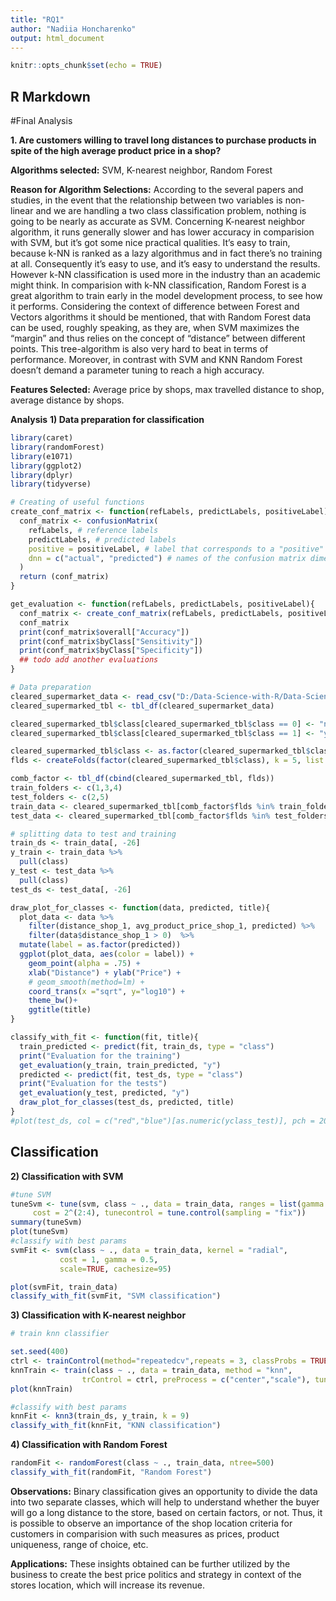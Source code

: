 ```yaml
---
title: "RQ1"
author: "Nadiia Honcharenko"
output: html_document
---
```


```r
knitr::opts_chunk$set(echo = TRUE)
```

## R Markdown



#Final Analysis

__1. Are customers willing to travel long distances to purchase products in spite of the high average product price in a shop?__ <br />
  
  __Algorithms selected:__ SVM, K-nearest neighbor, Random Forest

__Reason for Algorithm Selections:__ According to the several papers and studies, in the event that the relationship between two variables is non-linear and we are handling a two class classification problem,  nothing is going to be nearly as accurate as SVM. Concerning K-nearest neighbor algorithm, it runs generally slower and has lower accuracy in comparision with SVM, but it’s got some nice practical qualities. It’s easy to train, because k-NN is ranked as a lazy algorithmus and in fact there’s no training at all. Consequently it's easy to use, and it’s easy to understand the results. However k-NN classification is used more in the industry than an academic might think. In comparision with k-NN classification, Random Forest is a great algorithm to train early in the model development process, to see how it performs. Considering the context of difference between Forest and Vectors algorithms it should be mentioned, that with Random Forest data can be used, roughly speaking, as they are, when SVM maximizes the "margin" and thus relies on the concept of "distance" between different points. This tree-algorithm is also very hard to beat in terms of performance. Moreover, in contrast with SVM and KNN Random Forest doesn't demand a parameter tuning to reach a high accuracy. 

__Features Selected:__ Average price by shops, max travelled distance to shop, average distance by shops.

__Analysis__
__1) Data preparation for classification__
```r
library(caret)
library(randomForest)
library(e1071)
library(ggplot2)
library(dplyr)
library(tidyverse)

# Creating of useful functions
create_conf_matrix <- function(refLabels, predictLabels, positiveLabel){
  conf_matrix <- confusionMatrix(
    refLabels, # reference labels
    predictLabels, # predicted labels
    positive = positiveLabel, # label that corresponds to a "positive" results (optional)
    dnn = c("actual", "predicted") # names of the confusion matrix dimensions  (optional)
  )
  return (conf_matrix)
}

get_evaluation <- function(refLabels, predictLabels, positiveLabel){
  conf_matrix <- create_conf_matrix(refLabels, predictLabels, positiveLabel)
  conf_matrix
  print(conf_matrix$overall["Accuracy"])
  print(conf_matrix$byClass["Sensitivity"])
  print(conf_matrix$byClass["Specificity"])
  ## todo add another evaluations
}

# Data preparation
cleared_supermarket_data <- read_csv("D:/Data-Science-with-R/Data-Science-with-R/Input Dataset/Cleaned Dataset/Supermarket_Data_Classification.csv")
cleared_supermarked_tbl <- tbl_df(cleared_supermarket_data)

cleared_supermarked_tbl$class[cleared_supermarked_tbl$class == 0] <- "n"
cleared_supermarked_tbl$class[cleared_supermarked_tbl$class == 1] <- "y"

cleared_supermarked_tbl$class <- as.factor(cleared_supermarked_tbl$class)
flds <- createFolds(factor(cleared_supermarked_tbl$class), k = 5, list = FALSE, returnTrain = TRUE)

comb_factor <- tbl_df(cbind(cleared_supermarked_tbl, flds))
train_folders <- c(1,3,4)
test_folders <- c(2,5)
train_data <- cleared_supermarked_tbl[comb_factor$flds %in% train_folders,]
test_data <- cleared_supermarked_tbl[comb_factor$flds %in% test_folders,]

# splitting data to test and training
train_ds <- train_data[, -26]
y_train <- train_data %>% 
  pull(class)
y_test <- test_data %>% 
  pull(class)
test_ds <- test_data[, -26]

draw_plot_for_classes <- function(data, predicted, title){
  plot_data <- data %>% 
    filter(distance_shop_1, avg_product_price_shop_1, predicted) %>% 
    filter(data$distance_shop_1 > 0)  %>%
  mutate(label = as.factor(predicted))
  ggplot(plot_data, aes(color = label)) +
    geom_point(alpha = .75) +
    xlab("Distance") + ylab("Price") +
    # geom_smooth(method=lm) +
    coord_trans(x ="sqrt", y="log10") +
    theme_bw()+
    ggtitle(title)
}

classify_with_fit <- function(fit, title){
  train_predicted <- predict(fit, train_ds, type = "class")
  print("Evaluation for the training")
  get_evaluation(y_train, train_predicted, "y")
  predicted <- predict(fit, test_ds, type = "class")
  print("Evaluation for the tests")
  get_evaluation(y_test, predicted, "y")
  draw_plot_for_classes(test_ds, predicted, title)
}
#plot(test_ds, col = c("red","blue")[as.numeric(yclass_test)], pch = 20, cex = 1.3)
```
## Classification

__2) Classification with SVM __

```r
#tune SVM
tuneSvm <- tune(svm, class ~ ., data = train_data, ranges = list(gamma = 2^(-1:1)),
     cost = 2^(2:4), tunecontrol = tune.control(sampling = "fix"))
summary(tuneSvm)
plot(tuneSvm)
#classify with best params
svmFit <- svm(class ~ ., data = train_data, kernel = "radial", 
           cost = 1, gamma = 0.5,
           scale=TRUE, cachesize=95)

plot(svmFit, train_data)
classify_with_fit(svmFit, "SVM classification")
```

__3) Classification with K-nearest neighbor __

```r
# train knn classifier

set.seed(400)
ctrl <- trainControl(method="repeatedcv",repeats = 3, classProbs = TRUE) #,classProbs=TRUE,summaryFunction = twoClassSummary)
knnTrain <- train(class ~ ., data = train_data, method = "knn", 
                trControl = ctrl, preProcess = c("center","scale"), tuneLength = 20)
plot(knnTrain)

#classify with best params
knnFit <- knn3(train_ds, y_train, k = 9)
classify_with_fit(knnFit, "KNN classification")
```

__4) Classification with Random Forest __

```r
randomFit <- randomForest(class ~ ., train_data, ntree=500)
classify_with_fit(randomFit, "Random Forest")
```
__Observations:__
Binary classification gives an opportunity to divide the data into two separate classes, which will help to understand whether the buyer will go a long distance to the store, based on certain factors, or not. Thus, it is possible to observe an importance of the shop location criteria for customers in comparision with such measures as prices, product uniqueness, range of choice, etc.

__Applications:__ These insights obtained can be further utilized by the business to create the best price politics and strategy in context of the stores location, which will increase its revenue.


